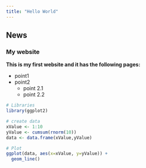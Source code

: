 ```yaml
---
title: "Hello World"
---
```


## News

### My website

**This is my first website and it has the following pages:**

- point1
- point2
  - point 2.1
  - point 2.2
  
```r

# Libraries
library(ggplot2)

# create data
xValue <- 1:10
yValue <- cumsum(rnorm(10))
data <- data.frame(xValue,yValue)

# Plot
ggplot(data, aes(x=xValue, y=yValue)) +
  geom_line()

```


